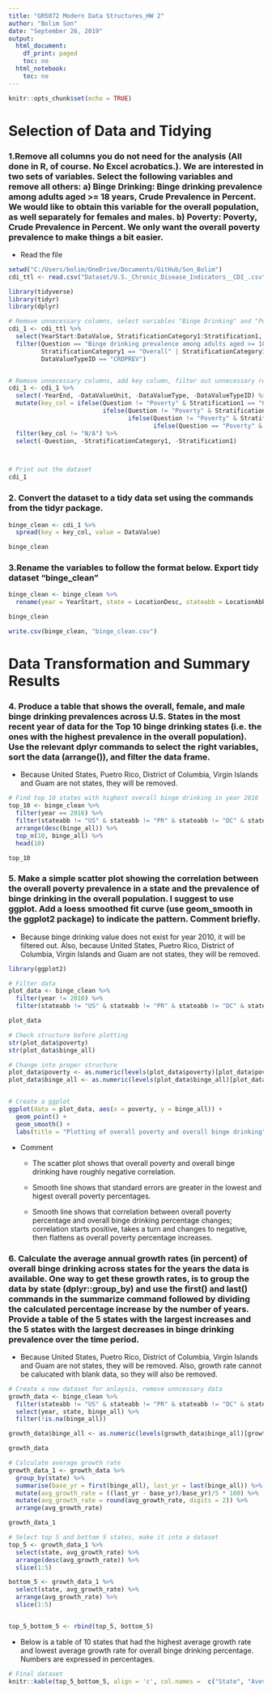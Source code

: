 ```yaml
---
title: "GR5072 Modern Data Structures_HW 2"
author: "Bolim Son"
date: "September 26, 2019"
output:
  html_document:
    df_print: paged
    toc: no
  html_notebook:
    toc: no
---
```


```r
knitr::opts_chunk$set(echo = TRUE)

```

# __Selection of Data and Tidying__

### __1.Remove all columns you do not need for the analysis (All done in R, of course. No Excel acrobatics.). We are interested in two sets of variables. Select the following variables and remove all others: a) Binge Drinking: Binge drinking prevalence among adults aged >= 18 years, Crude Prevalence in Percent. We would like to obtain this variable for the overall population, as well separately for females and males. b) Poverty: Poverty, Crude Prevalence in Percent. We only want the overall poverty prevalence to make things a bit easier.__

* Read the file

```r
setwd("C:/Users/bolim/OneDrive/Documents/GitHub/Son_Bolim")
cdi_ttl <- read.csv("Dataset/U.S._Chronic_Disease_Indicators__CDI_.csv")

library(tidyverse)
library(tidyr)
library(dplyr)

# Remove unnecessary columns, select variables "Binge Drinking" and "Poverty"
cdi_1 <- cdi_ttl %>%
  select(YearStart:DataValue, StratificationCategory1:Stratification1, DataValueTypeID, -DataSource, -Topic, -Response) %>%
  filter(Question == "Binge drinking prevalence among adults aged >= 18 years" | Question == "Poverty",
         StratificationCategory1 == "Overall" | StratificationCategory1 == "Gender", 
         DataValueTypeID == "CRDPREV")


# Remove unnecessary columns, add key column, filter out unnecessary rows and columns
cdi_1 <- cdi_1 %>%
  select(-YearEnd, -DataValueUnit, -DataValueType, -DataValueTypeID) %>%
  mutate(key_col = ifelse(Question != "Poverty" & Stratification1 == "Overall", "binge_all",
                          ifelse(Question != "Poverty" & Stratification1 == "Male", "binge_male",
                                 ifelse(Question != "Poverty" & Stratification1 == "Female", "binge_female",
                                        ifelse(Question == "Poverty" & Stratification1 == "Overall", "poverty", "N/A"))))) %>% 
  filter(key_col != "N/A") %>%
  select(-Question, -StratificationCategory1, -Stratification1)



# Print out the dataset
cdi_1

```



### __2. Convert the dataset to a tidy data set using the commands from the tidyr package.__

```r
binge_clean <- cdi_1 %>%
  spread(key = key_col, value = DataValue)

binge_clean
```


### __3.Rename the variables to follow the format below. Export tidy dataset "binge_clean"__

```r
binge_clean <- binge_clean %>%
  rename(year = YearStart, state = LocationDesc, stateabb = LocationAbbr)

binge_clean

write.csv(binge_clean, "binge_clean.csv")  
```


# __Data Transformation and Summary Results__

### __4. Produce a table that shows the overall, female, and male binge drinking prevalences across U.S. States in the most recent year of data for the Top 10 binge drinking states (i.e. the ones with the highest prevalence in the overall population). Use the relevant dplyr commands to select the right variables, sort the data (arrange()), and filter the data frame.__


* Because United States, Puetro Rico, District of Columbia, Virgin Islands and Guam are not states, they will be removed.

```r
# Find top 10 states with highest overall binge drinking in year 2016
top_10 <- binge_clean %>%
  filter(year == 2016) %>%
  filter(stateabb != "US" & stateabb != "PR" & stateabb != "DC" & stateabb != "VI" & stateabb != "GU") %>%
  arrange(desc(binge_all)) %>%
  top_n(10, binge_all) %>%
  head(10)

top_10
```


### __5. Make a simple scatter plot showing the correlation between the overall poverty prevalence in a state and the prevalence of binge drinking in the overall population. I suggest to use ggplot. Add a loess smoothed fit curve (use geom_smooth in the ggplot2 package) to indicate the pattern. Comment briefly.__

* Because binge drinking value does not exist for year 2010, it will be filtered out. Also, because United States, Puetro Rico, District of Columbia, Virgin Islands and Guam are not states, they will be removed.

```r
library(ggplot2)

# Filter data
plot_data <- binge_clean %>%
  filter(year != 2010) %>%
  filter(stateabb != "US" & stateabb != "PR" & stateabb != "DC" & stateabb != "VI" & stateabb != "GU")

plot_data

# Check structure before plotting
str(plot_data$poverty)
str(plot_data$binge_all)

# Change into proper structure
plot_data$poverty <- as.numeric(levels(plot_data$poverty)[plot_data$poverty])
plot_data$binge_all <- as.numeric(levels(plot_data$binge_all)[plot_data$binge_all])


# Create a ggplot
ggplot(data = plot_data, aes(x = poverty, y = binge_all)) +
  geom_point() +
  geom_smooth() +
  labs(title = "Plotting of overall poverty and overall binge drinking", x = "Overall poverty percentage", y = "Overall binge drinking percentage")

```

* Comment

  + The scatter plot shows that overall poverty and overall binge drinking have roughly negative correlation.
  
  + Smooth line shows that standard errors are greater in the lowest and higest overall poverty percentages.
  
  + Smooth line shows that correlation between overall poverty percentage and overall binge drinking percentage changes; correlation starts positive, takes a turn and changes to negative, then flattens as overall poverty percentage increases.


### __6. Calculate the average annual growth rates (in percent) of overall binge drinking across states for the years the data is available. One way to get these growth rates, is to group the data by state (dplyr::group_by) and use the first() and last() commands in the summarize command followed by dividing the calculated percentage increase by the number of years. Provide a table of the 5 states with the largest increases and the 5 states with the largest decreases in binge drinking prevalence over the time period.__

* Because United States, Puetro Rico, District of Columbia, Virgin Islands and Guam are not states, they will be removed. Also, growth rate cannot be calucated with blank data, so they will also be removed.

```r
# Create a new dataset for anlaysis, remove unncessary data
growth_data <- binge_clean %>%
  filter(stateabb != "US" & stateabb != "PR" & stateabb != "DC" & stateabb != "VI" & stateabb != "GU") %>%
  select(year, state, binge_all) %>%
  filter(!is.na(binge_all))

growth_data$binge_all <- as.numeric(levels(growth_data$binge_all)[growth_data$binge_all])

growth_data

# Calculate average growth rate
growth_data_1 <- growth_data %>%
  group_by(state) %>%
  summarise(base_yr = first(binge_all), last_yr = last(binge_all)) %>%
  mutate(avg_growth_rate = ((last_yr - base_yr)/base_yr)/5 * 100) %>%
  mutate(avg_growth_rate = round(avg_growth_rate, digits = 2)) %>%
  arrange(avg_growth_rate)

growth_data_1

# Select top 5 and bottom 5 states, make it into a dataset
top_5 <- growth_data_1 %>%
  select(state, avg_growth_rate) %>%
  arrange(desc(avg_growth_rate)) %>%
  slice(1:5)

bottom_5 <- growth_data_1 %>%
  select(state, avg_growth_rate) %>%
  arrange(avg_growth_rate) %>%
  slice(1:5)


top_5_bottom_5 <- rbind(top_5, bottom_5)
```


* Below is a table of 10 states that had the highest average growth rate and lowest average growth rate for overall binge drinking percentage. Numbers are expressed in percentages.

```r
# Final dataset
knitr::kable(top_5_bottom_5, align = 'c', col.names =  c("State", "Avevrage Growth Rate in %"))
```

